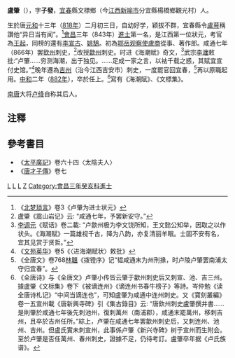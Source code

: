 '''盧肇'''（{{bd|818年||882年}}），字'''子發'''，[[宜春|宜春]]縣文標鄉（今[[江西|江西]][[新喻市|新喻市]]分宜縣楊橋鄉觀光村）人。

生於唐[[元和_(唐朝)|元和]]十三年（[[818年|818年]]）二月初三日，自幼好学，颖拔不群，宜春縣令[[盧萼|盧萼]]稱讚他“异日当有闻”。<ref>《[[北梦琐言|北梦琐言]]》卷3《卢肇为进士状元》</ref>[[会昌_(唐朝)|會昌]]三年（843年）[[進士|進士]]第一名，是江西第一位狀元，考官為[[王起_(唐朝)|王起]]，同榜的還有[[李宣古|李宣古]]、[[姚鵠|姚鵠]]。初為[[鄂岳观察使|鄂岳观察使]][[盧商|盧商]]從事、著作郎。咸通七年（866年）罢[[欽州|欽州]]刺史，<ref>盧肇《震山岩记》云: “咸通七年，予罢新安守。”</ref>改授[[歙州|歙州]]刺史。时进《海潮赋》奇文，<ref>[[李调元|李调元]]《赋话》卷二載: “卢歙州极为李文饶所知，王文懿公知举，因取之以作状头。《海潮赋》一篇雄视千古，降为八韵，亦复清丽羊眠。士固不安有名，宜其见赏于贤哲。”</ref>武宗[[李瀍|李瀍]]敕批:“卢肇……穷测海潮，出于独见。……足成一家之言，以袪千载之惑，其赋宜宣付史馆。”<ref>《[[文苑英华|文苑英华]]》卷5《〈进海潮赋状〉敕批》</ref>晚年遷為[[吉州|吉州]]（治今江西吉安市）刺史，一度罷官回宜春，<ref>《全唐文》卷768[[林韞|林韞]]《拨镫序》记“韫咸通末为州刑掾，时卢陵卢肇罢南浦太守归宜春”。</ref>再以原職起用。[[中和_(唐朝)|中和]]二年（[[882年|882年]]），卒於任上。<ref>《全唐诗》与《全唐文》卢肇小传皆云肇于歙州刺史后又刺宣、池、吉三州。據盧肇《文标集》卷下《被谪连州》《谪连州书春牛榜子》等詩。岑仲勉《读全唐诗札记》“中间当谪连也”，可知盧肇为咸通中连州刺史。又《寶刻叢編》卷一五宣州載《唐新興寺碑》引《集古錄目》云: “唐欽州刺史盧肇撰并書……是則肇於咸通七年後先刺池州，復刺萬州（南浦郡），咸通末罷萬州，移刺吉州，且卒於吉州任所。”綜上，卢肇在咸通七年罢歙州刺史后，又刺连州、池州、吉州。但盧氏實未刺宣州，此事係卢肇《新兴寺碑》树于宣州而生附会。至於卢肇是否任萬州、春州刺史，證據不足，仍待考訂。盧肇卒年据《卢氏族谱》。</ref>寫有《海潮賦》、《文標集》。

[[南唐|南唐]]大将[[卢绛|卢绛]]自称其后人。

==注釋==
{{reflist}}

==參考書目==
* 《[[太平廣記|太平廣記]]》卷六十四〈太陰夫人〉
* 《[[唐才子傳|唐才子傳]]》卷七

{{江西狀元}}

[[Category:唐朝狀元|L]]
[[Category:江西狀元|L]]
[[Category:分宜人|L]]
[[Category:盧姓|Z]]
[[Category:會昌三年癸亥科進士|Category:會昌三年癸亥科進士]]